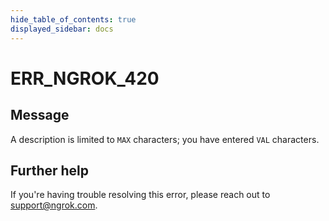 ```yaml
---
hide_table_of_contents: true
displayed_sidebar: docs
---
```



# ERR_NGROK_420

## Message

A description is limited to `MAX` characters; you have entered `VAL` characters.

<ErrorDetails error="err_ngrok_420" />

## Further help

If you're having trouble resolving this error, please reach out to [support@ngrok.com](mailto:support@ngrok.com?subject=Help%20with%20ERR_NGROK_420).

